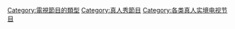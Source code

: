 [[Category:電視節目的類型|Category:電視節目的類型]]
[[Category:真人秀節目|Category:真人秀節目]]
[[Category:各类真人实境电视节目|Category:各类真人实境电视节目]]